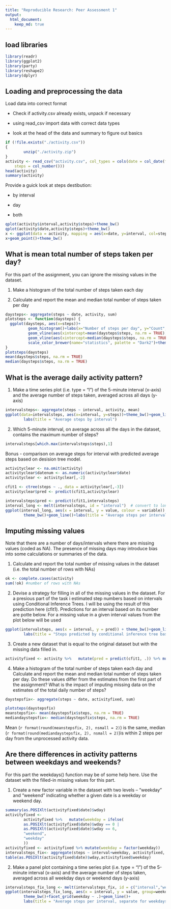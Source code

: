 ```yaml
---
title: "Reproducible Research: Peer Assessment 1"
output: 
  html_document:
    keep_md: true
---
```

## load libraries
```r
library(readr)
library(ggplot2)
library(party)
library(reshape2)
library(dplyr)
```


## Loading and preprocessing the data
Load data into correct format

* Check if activity.csv already exists, unpack if necessary

* using read_csv import data with correct data types

* look at the head of the data and summary to figure out basics

```r
if (!file.exists("./activity.csv"))
{
        unzip("./activity.zip")
}
activity <- read_csv("activity.csv", col_types = cols(date = col_date(format = "%Y-%m-%d"), 
    steps = col_number()))
head(activity)
summary(activity)

```
Provide a guick look at steps destibution:

* by interval

* day

* both

```r
qplot(activity$interval,activity$steps)+theme_bw()
qplot(activity$date,activity$steps)+theme_bw()
x <- ggplot(data = activity, mapping = aes(x=date, y=interval, col=steps))
x+geom_point()+theme_bw()
```

## What is mean total number of steps taken per day?

For this part of the assignment, you can ignore the missing values in the dataset.

1. Make a histogram of the total number of steps taken each day

2. Calculate and report the mean and median total number of steps taken per day
```r
daysteps<- aggregate(steps ~ date, activity, sum)
plotsteps <- function(daysteps) {
  ggplot(daysteps, aes(x=steps))+ 
          geom_histogram()+labs(x="Number of steps per day", y="Count", title = "Total daily steps distribution")+
          geom_vline(aes(xintercept=mean(daysteps$steps, na.rm = TRUE), color="mean"), show.legend=TRUE, size=2)+
          geom_vline(aes(xintercept=median(daysteps$steps, na.rm = TRUE), color="median"), show.legend=TRUE)+
          scale_color_brewer(name="statistics", palette = "Dark2")+theme_bw()
}
plotsteps(daysteps)
mean(daysteps$steps, na.rm = TRUE)
median(daysteps$steps, na.rm = TRUE)
```


## What is the average daily activity pattern?

1. Make a time series plot (i.e. type = "l") of the 5-minute interval (x-axis)
and the average number of steps taken, averaged across all days (y-axis)
```r
intervalsteps<- aggregate(steps ~ interval, activity, mean)
ggplot(data=intervalsteps, aes(x=interval, y=steps))+theme_bw()+geom_line()+
        labs(title = "Average steps by interval")
```

2. Which 5-minute interval, on average across all the days in the dataset,
contains the maximum number of steps?

```r
intervalsteps[which.max(intervalsteps$steps),1]
```


Bonus - comparison on average steps for interval with predicted average steps based on desision tree model.
```r
activityclear <- na.omit(activity)
activityclear$datenum <- as.numeric(activityclear$date)
activityclear <- activityclear[,-2]

cfit1 <- ctree(steps ~ ., data = activityclear[,-3])
activityclear$pred <- predict(cfit1,activityclear)

intervalsteps$pred <- predict(cfit1,intervalsteps)
interval_long <- melt(intervalsteps, id = "interval")  # convert to long format
ggplot(interval_long, aes(x = interval, y = value, colour = variable)) + 
        theme_bw()+geom_line()+labs(title = "Average steps per interval, actual and predicted by model")

```

## Imputing missing values
Note that there are a number of days/intervals where there are missing values
(coded as NA). The presence of missing days may introduce bias into some
calculations or summaries of the data.

1. Calculate and report the total number of missing values in the dataset
(i.e. the total number of rows with NAs)
```r
ok <- complete.cases(activity)
sum(!ok) #number of rows with NAs
```

2. Devise a strategy for filling in all of the missing values in the dataset.
For a presious part of the task i estimated step numbers based on intervals using
Conditional Inference Trees. I will be using the result of this prediction here (cfit1).
Predictions for an interval based on its number are potte below.
For a missing value in a given interval values from the plot below will be used
```r
ggplot(intervalsteps, aes(x = interval, y = pred)) + theme_bw()+geom_line()+
        labs(title = "Steps predicted by conditional inference tree base on interval")

```

3. Create a new dataset that is equal to the original dataset but with the
missing data filled in.

```r
activityfixed <- activity %>%   mutate(pred = predict(cfit1, .)) %>% mutate(steps = ifelse(is.na(steps), pred, steps))
```

4. Make a histogram of the total number of steps taken each day and Calculate
and report the mean and median total number of steps taken per day. Do
these values differ from the estimates from the first part of the assignment?
What is the impact of imputing missing data on the estimates of the total
daily number of steps?

```r
daystepsfix<- aggregate(steps ~ date, activityfixed, sum)

plotsteps(daystepsfix)
meanstepsfix<- mean(daystepsfix$steps, na.rm = TRUE)
mediandaystepsfix<- median(daystepsfix$steps, na.rm = TRUE)
```
Mean (`r format(round(meanstepsfix, 2), nsmall = 2)`) is the same, median (`r format(round(mediandaystepsfix, 2), nsmall = 2)`)is within 2 steps per day from the unprocessed activity data.


## Are there differences in activity patterns between weekdays and weekends?
For this part the weekdays() function may be of some help here. Use the dataset
with the filled-in missing values for this part.

1. Create a new factor variable in the dataset with two levels – “weekday”
and “weekend” indicating whether a given date is a weekday or weekend
day.

```r
summary(as.POSIXlt(activityfixed$date)$wday)
activityfixed <-
        activityfixed %>%   mutate(weekday = ifelse(
        as.POSIXlt(activityfixed$date)$wday == 0 |
        as.POSIXlt(activityfixed$date)$wday == 6,
        "weekend",
        "weekday"
        ))
activityfixed <- activityfixed %>% mutate(weekday = factor(weekday))
intervalsteps_fix<- aggregate(steps ~ interval+weekday, activityfixed, mean)
table(as.POSIXlt(activityfixed$date)$wday,activityfixed$weekday)
```

2. Make a panel plot containing a time series plot (i.e. type = "l") of the
5-minute interval (x-axis) and the average number of steps taken, averaged
across all weekday days or weekend days (y-axis)
```r
intervalsteps_fix_long <- melt(intervalsteps_fix, id = c("interval","weekday"))  # convert to long format
ggplot(intervalsteps_fix_long, aes(x = interval, y = value, group=weekday)) + 
        theme_bw()+facet_grid(weekday ~ .)+geom_line()+
        labs(title = "Average steps per interval, separate for weekdays and weekends")
```

